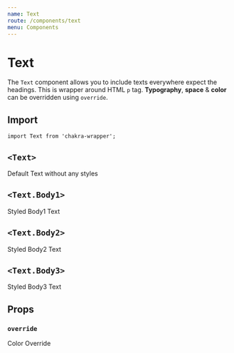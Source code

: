 ```yaml
---
name: Text
route: /components/text
menu: Components
---
```



# Text

The `Text` component allows you to include texts everywhere expect the headings. This is wrapper around HTML `p` tag. **Typography**, **space** & **color** can be overridden using `override`.

## Import

```
import Text from 'chakra-wrapper';
```

## `<Text>`

<Playground>
  <Text>Default Text without any styles</Text>
</Playground>

## `<Text.Body1>`

<Playground>
  <Text.Body1>Styled Body1 Text</Text.Body1>
</Playground>

## `<Text.Body2>`

<Playground>
  <Text.Body2>Styled Body2 Text</Text.Body2>
</Playground>

## `<Text.Body3>`

<Playground>
  <Text.Body3>Styled Body3 Text</Text.Body3>
</Playground>

## Props

### `override`

<Playground>
  <Text override={{ color: 'whatsapp.500' }}>Color Override</Text>
</Playground>
